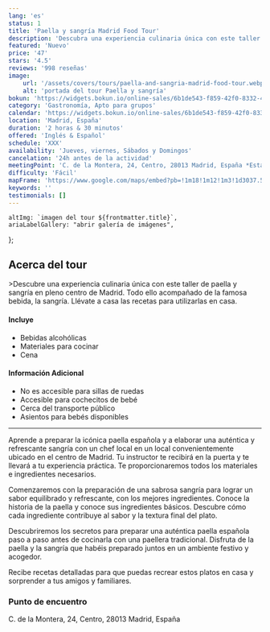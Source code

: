 ```yaml
---
lang: 'es'
status: 1
title: 'Paella y sangría Madrid Food Tour'
description: 'Descubra una experiencia culinaria única con este taller de paella y sangría a la derecha Madrid.'
featured: 'Nuevo'
price: '47'
stars: '4.5'
reviews: '998 reseñas'
image:
    url: '/assets/covers/tours/paella-and-sangria-madrid-food-tour.webp'
    alt: 'portada del tour Paella y sangría'
bokun: 'https://widgets.bokun.io/online-sales/6b1de543-f859-42f0-8332-446d14d349f4/experience/840699?partialView=1'
category: 'Gastronomía, Apto para grupos'
calendar: 'https://widgets.bokun.io/online-sales/6b1de543-f859-42f0-8332-446d14d349f4/experience-calendar/840699'
location: 'Madrid, España'
duration: '2 horas & 30 minutos'
offered: 'Inglés & Español'
schedule: 'XXX'
availability: 'Jueves, viernes, Sábados y Domingos'
cancelation: '24h antes de la actividad'
meetingPoint: 'C. de la Montera, 24, Centro, 28013 Madrid, España *Esta actividad termina en el punto de reunión.'
difficulty: 'Fácil'
mapFrame: 'https://www.google.com/maps/embed?pb=!1m18!1m12!1m3!1d3037.5638825787346!2d-3.7019337!3d40.4185112!2m3!1f0!2f0!3f0!3m2!1i1024!2i768!4f13.1!3m3!1m2!1s0xd4228874e3b73cd%3A0x6c38be460aef2a75!2sC.%20de%20la%20Montera%2C%2024%2C%20Centro%2C%2028013%20Madrid%2C%20Espa%C3%B1a!5e0!3m2!1ses-419!2smx!4v1710250006339!5m2!1ses-419!2smx'
keywords: ''
testimonials: []
---
```




    altImg: `imagen del tour ${frontmatter.title}`,
    ariaLabelGallery: "abrir galería de imágenes",
};

<SliderGallery 
    client:load 
    images={arrayImages} 
    accessibility={accessibility}
/>

<h2 class="text-3xl md:text-4xl font-extrabold mb-4 text-red-700"> Acerca del tour</h2>

<p class="text-lg text-justify my-5"> >Descubre una experiencia culinaria única con este taller de paella y sangría en pleno centro de Madrid. 
Todo ello acompañado de la famosa bebida, la sangría. Llévate a casa las recetas para utilizarlas en casa. </p>

<div class="flex flex-wrap gap-y-5 my-5">
    <div class="w-full md:w-1/2 md:pr-5">
        <h4 class="text-2xl font-bold mb-4 text-sky-800">Incluye</h4>
        <ul class="text-lg space-y-4">
            <li><i class="at-check-circle text-green-500"></i> Bebidas alcohólicas</li>
            <li><i class="at-check-circle text-green-500"></i> Materiales para cocinar</li>
            <li><i class="at-check-circle text-green-500"></i> Cena</li>
        </ul>
    </div>
    <div class="w-full md:w-1/2 md:pr-5">
        <h4 class="text-2xl font-bold mb-4 text-sky-800">Información Adicional</h4>
        <ul class="text-lg space-y-4">
            <li><i class="at-info-circle text-sky-500"></i> No es accesible para sillas de ruedas</li>
            <li><i class="at-info-circle text-sky-500"></i> Accesible para cochecitos de bebé</li>
            <li><i class="at-info-circle text-sky-500"></i> Cerca del transporte público</li>
            <li><i class="at-info-circle text-sky-500"></i> Asientos para bebés disponibles</li>
        </ul>
    </div>
</div>

<hr/>

<p class="text-lg text-justify my-5"> Aprende a preparar la icónica paella española y a elaborar una auténtica y refrescante sangría con un
chef local en un local convenientemente ubicado en el centro de Madrid. Tu instructor te recibirá en la puerta y te llevará a tu
experiencia práctica. Te proporcionaremos todos los materiales e ingredientes necesarios.</p>

<p class="text-lg text-justify my-5"> Comenzaremos con la preparación de una sabrosa sangría para lograr un sabor equilibrado y refrescante,
con los mejores ingredientes. Conoce la historia de la paella y conoce sus ingredientes básicos. Descubre cómo cada
ingrediente contribuye al sabor y la textura final del plato.</p>

<p class="text-lg text-justify my-5"> Descubriremos los secretos para preparar una auténtica paella española paso a paso antes de
cocinarla con una paellera tradicional. Disfruta de la paella y la sangría que habéis preparado juntos en un ambiente festivo y acogedor.</p>

<p class="text-lg text-justify my-5">Recibe recetas detalladas para que puedas recrear estos platos en casa y sorprender a tus amigos y familiares.</p>

<h3 class="text-2xl md:text-3xl font-bold text-sky-800"> Punto de encuentro</h3>

<p class="text-lg text-justify my-5"> C. de la Montera, 24, Centro, 28013 Madrid, España</p>